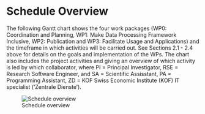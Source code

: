 # Schedule Overview

The following Gantt chart shows the four work packages (WP0: Coordination and Planning, WP1: Make Data Processing Framework Inclusive, WP2: Publication and WP3: Facilitate Usage and Applications) and the timeframe in which activities will be carried out. See Sections 2.1 - 2.4 above for details on the goals and implementation of the WPs. The chart also includes the project activities and giving an overview of which activity is led by which collaborator, where PI = Principal Investigator, RSE = Research Software Engineer, and SA = Scientific Assisstant, PA = Programming Assistant, ZD = KOF Swiss Economic Institute (KOF) IT specialist ('Zentrale Dienste').

![Schedule overview](gantt_chart.png)

<!-- 
```{=html}
<iframe width="100%" height="650px" src="https://docs.google.com/spreadsheets/d/e/2PACX-1vTJyI8OAiNnBkApOxO3hbn3sJZbkohSRfGTCJN4x0Y3KZu0dcVXsFofWtUs00KWHX-D_-qfLEyIpgZR/pubhtml?gid=820719570&amp;single=true&amp;widget=true&amp;headers=false"></iframe>

``` -->

<!-- to edit the googlesheet, click this link: https://docs.google.com/spreadsheets/d/1SOJ_Ac12atRfRZK9uJGpeAUlg8_ZLqbwjpF1lNRF67c/edit#gid=820719570 -->
